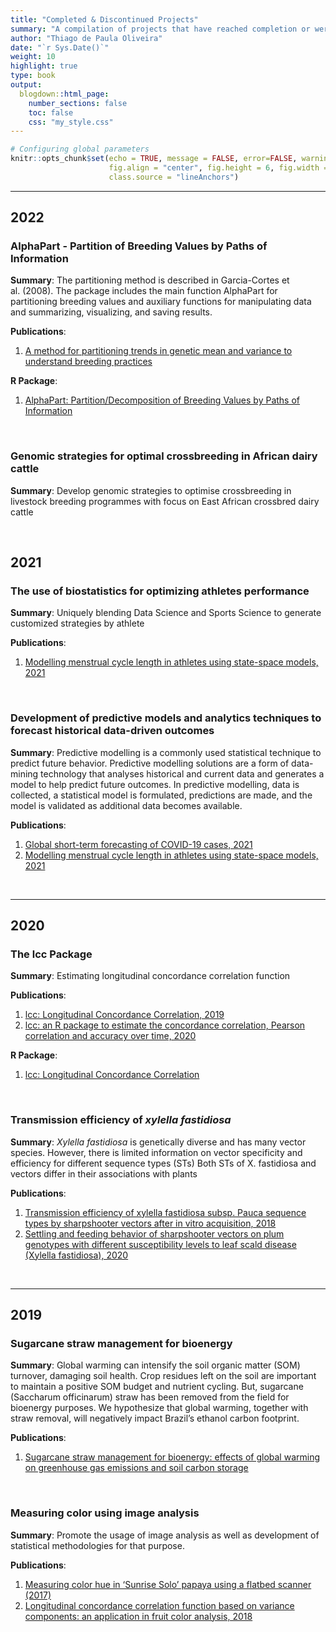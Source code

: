 ```yaml
---
title: "Completed & Discontinued Projects"
summary: "A compilation of projects that have reached completion or were terminated." 
author: "Thiago de Paula Oliveira"
date: "`r Sys.Date()`"
weight: 10
highlight: true
type: book
output:
  blogdown::html_page:
    number_sections: false
    toc: false
    css: "my_style.css"
---
```


```r
# Configuring global parameters
knitr::opts_chunk$set(echo = TRUE, message = FALSE, error=FALSE, warning = FALSE,
                      fig.align = "center", fig.height = 6, fig.width = 6,
                      class.source = "lineAnchors")
```

<hr>
## 2022

### AlphaPart - Partition of Breeding Values by Paths of Information

**Summary**: 
The partitioning method is described in Garcia-Cortes et al. (2008). The package includes the main function AlphaPart for partitioning breeding values and auxiliary functions for manipulating data and summarizing, visualizing, and saving results.

**Publications**:

1. [A method for partitioning trends in genetic mean and variance to understand breeding practices](https://doi.org/10.1186/s12711-023-00804-3)

**R Package**:

1. [AlphaPart: Partition/Decomposition of Breeding Values by Paths of Information](https://CRAN.R-project.org/package=AlphaPart)

<br>

### Genomic strategies for optimal crossbreeding in African dairy cattle

**Summary**: 
Develop genomic strategies to optimise crossbreeding in livestock breeding programmes with focus on East African crossbred dairy cattle

<br>

## 2021

### The use of biostatistics for optimizing athletes performance

**Summary**: 
Uniquely blending Data Science and Sports Science to generate customized strategies by athlete

**Publications**:

1. [Modelling menstrual cycle length in athletes using state-space models, 2021](https://www.nature.com/articles/s41598-021-95960-1)

<br>

### Development of predictive models and analytics techniques to forecast historical data-driven outcomes

**Summary**: 
Predictive modelling is a commonly used statistical technique to predict future behavior. Predictive modelling solutions are a form of data-mining technology that analyses historical and current data and generates a model to help predict future outcomes. In predictive modelling, data is collected, a statistical model is formulated, predictions are made, and the model is validated as additional data becomes available.

**Publications**:

1. [Global short-term forecasting of COVID-19 cases, 2021](https://www.nature.com/articles/s41598-021-87230-x)
2. [Modelling menstrual cycle length in athletes using state-space models, 2021](https://www.nature.com/articles/s41598-021-95960-1)

<br>

<hr>

## 2020

### The lcc Package

**Summary**: 
Estimating longitudinal concordance correlation function

**Publications**:

1. [lcc: Longitudinal Concordance Correlation, 2019](https://cran.r-project.org/web/packages/lcc/lcc.pdf)
2. [lcc: an R package to estimate the concordance correlation, Pearson correlation and accuracy over time, 2020](https://peerj.com/articles/9850/)

**R Package**:

1. [lcc: Longitudinal Concordance Correlation](https://CRAN.R-project.org/package=lcc)

<br>

### Transmission efficiency of *xylella fastidiosa*

**Summary**:
*Xylella fastidiosa* is genetically diverse and has many vector species. However, there is limited information on vector specificity and efficiency for different sequence types (STs) Both STs of X. fastidiosa and vectors differ in their associations with plants

**Publications**:

1. [Transmission efficiency of xylella fastidiosa subsp. Pauca sequence types by sharpshooter vectors after in vitro acquisition, 2018](https://apsjournals.apsnet.org/doi/pdf/10.1094/PHYTO-07-18-0254-FI)
2. [Settling and feeding behavior of sharpshooter vectors on plum genotypes with different susceptibility levels to leaf scald disease (Xylella fastidiosa), 2020](https://link.springer.com/article/10.1007%2Fs10658-020-02104-8)

<br>
<hr>

## 2019

### Sugarcane straw management for bioenergy

**Summary**:
Global warming can intensify the soil organic matter (SOM) turnover, damaging soil health. Crop residues left on the soil are important to maintain a positive SOM budget and nutrient cycling. But, sugarcane (Saccharum officinarum) straw has been removed from the field for bioenergy purposes. We hypothesize that global warming, together with straw removal, will negatively impact Brazil’s ethanol carbon footprint.

**Publications**:

1. [Sugarcane straw management for bioenergy: effects of global warming on greenhouse gas emissions and soil carbon storage](https://link.springer.com/article/10.1007/s11027-019-09880-7)

<br>

### Measuring color using image analysis

**Summary**: 
Promote the usage of image analysis as well as development of statistical methodologies for that purpose.

**Publications**:

1. [Measuring color hue in 'Sunrise Solo' papaya using a flatbed scanner (2017)](https://www.scielo.br/j/rbf/a/X6xRm34btCXNMJYGdxzdcKB/?format=pdf&lang=en)
2. [Longitudinal concordance correlation function based on variance components: an application in fruit color analysis, 2018](https://link.springer.com/article/10.1007%2Fs13253-018-0321-1)

    
